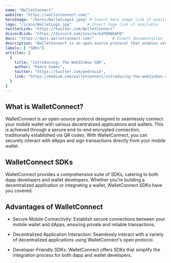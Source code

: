 ---
name: "WalletConnect"
website: "https://walletconnect.com/"
heroImage: "/heros/WalletLogo1.jpeg" # Insert hero image link if available
logo: "/icons/WalletLogo.jpg"       # Insert logo link if available
twitterLink: "https://twitter.com/WalletConnect"
discordLink: "https://discord.com/invite/kdTQHQ6AFQ"
docs: "https://docs.walletconnect.com/"        # Insert documentation link if available
description: "WalletConnect is an open-source protocol that enables secure connections between your mobile wallet and decentralized applications, allowing for seamless interaction and transaction signing."
labels: [ "SDKs"]
articles: [
  {
    title: "Introducing: The Web3Inbox SDK",
    author: "Pedro Gomes",
    twitter: "https://twitter.com/pedrouid",
    link: "https://medium.com/walletconnect/introducing-the-web3inbox-sdk-1b36377cb9ea"
  }
]
---

## What is WalletConnect?

WalletConnect is an open-source protocol designed to seamlessly connect your mobile wallet with various decentralized applications and wallets. This is achieved through a secure end-to-end encrypted connection, traditionally established via QR codes. With WalletConnect, you can securely interact with dApps and sign transactions directly from your mobile wallet.

## WalletConnect SDKs

WalletConnect provides a comprehensive suite of SDKs, catering to both dapp developers and wallet developers. Whether you're building a decentralized application or integrating a wallet, WalletConnect SDKs have you covered.

## Advantages of WalletConnect

- Secure Mobile Connectivity: Establish secure connections between your mobile wallet and dApps, ensuring private and reliable transactions.
  
- Decentralized Application Interaction: Seamlessly interact with a variety of decentralized applications using WalletConnect's open protocol.
  
- Developer-Friendly SDKs: WalletConnect offers SDKs that simplify the integration process for both dapp and wallet developers.


